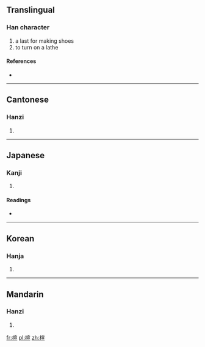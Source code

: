 ==Translingual==

===Han character===
{{Han char|rn=75|rad=木|as=09|sn=13|four=4391<sub>6</sub>|canj=木十一一 (DJMM)}}

# a last for making shoes
# to turn on a lathe

====References====
* {{Han ref|kx=0540.180|dkj=15159|dj=0928.040|hdz=21255.090|uh=6966|ud=26982|bh=DDC9|bd=56777}}

----

==Cantonese==

===Hanzi===
{{yue-hanzi|jyut=|y=hyun3}}

# {{defn|Cantonese|sort=木09}}

----

==Japanese==

===Kanji===
{{ja-kanji|grade=|rs=木09}}

# {{defn|Japanese|sort=木09}}

====Readings====
* {{ja-readings|on=[[けん]] (ken)|kun=}}

----

==Korean==

===Hanja===
{{ko-hanja|hangeul=원|eumhun=|rv=won|mr=wŏn|y=wen}}

# {{defn|Korean|sort=木09}}

----

==Mandarin==

===Hanzi===
{{cmn-hanzi|pin=[[xuàn]] ([[xuan4]]), [[zhēng]] ([[zheng1]])|wg=hsüan<sup>4</sup>, cheng<sup>1</sup>}}

# {{defn|Mandarin|sort=木09}}

[[fr:楦]]
[[pl:楦]]
[[zh:楦]]